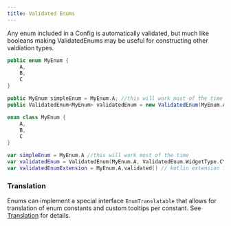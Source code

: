 ```yaml
---
title: Validated Enums
---
```


Any enum included in a Config is automatically validated, but much like booleans making ValidatedEnums may be useful for constructing other valdiation types.

<CodeTabs>

```java !!tabs Java
public enum MyEnum {
    A,
    B,
    C
}

public MyEnum simpleEnum = MyEnum.A; //this will work most of the time
public ValidatedEnum<MyEnum> validatedEnum = new ValidatedEnum(MyEnum.A, ValidatedEnum.WidgetType.CYCLING); //ValidatedEnum can be used to customize the GUI appearance
```

```kotlin !!tabs Kotlin
enum class MyEnum {
    A,
    B,
    C
}

var simpleEnum = MyEnum.A //this will work most of the time
var validatedEnum = ValidatedEnum(MyEnum.A, ValidatedEnum.WidgetType.CYCLING) //ValidatedEnum can be used to customize the GUI appearance
var validatedEnumExtension = MyEnum.A.validated() // kotlin extension function for validating an enum automatically
```

</CodeTabs>

### Translation
Enums can implement a special interface `EnumTranslatable` that allows for translation of enum constants and custom tooltips per constant. See [Translation](../Translation#enumtranslatable) for details.